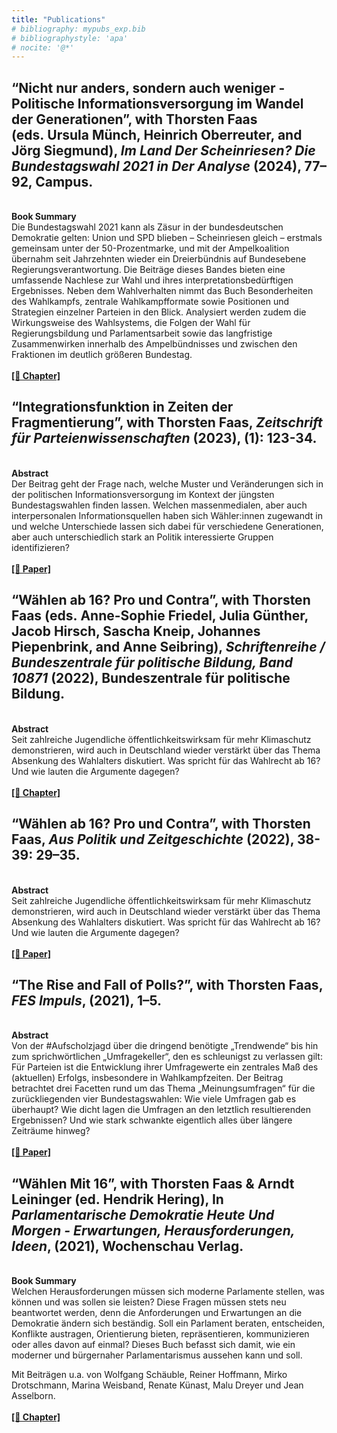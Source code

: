 ```yaml
---
title: "Publications"
# bibliography: mypubs_exp.bib
# bibliographystyle: 'apa'
# nocite: '@*'
---
```


:::{.callout-note collapse="true" icon="false"}
## "**Nicht nur anders, sondern auch weniger - Politische Informationsversorgung im Wandel der Generationen**", with Thorsten Faas (eds. Ursula Münch, Heinrich Oberreuter, and Jörg Siegmund), *Im Land Der Scheinriesen? Die Bundestagswahl 2021 in Der Analyse* (2024), 77–92, Campus.
\
**Book Summary**\
Die Bundestagswahl 2021 kann als Zäsur in der bundesdeutschen Demokratie gelten: Union und SPD blieben – Scheinriesen gleich – erstmals gemeinsam unter der 50-Prozentmarke, und mit der Ampelkoalition übernahm seit Jahrzehnten wieder ein Dreierbündnis auf Bundesebene Regierungsverantwortung. Die Beiträge dieses Bandes bieten eine umfassende Nachlese zur Wahl und ihres interpretationsbedürftigen Ergebnisses. Neben dem Wahlverhalten nimmt das Buch Besonderheiten des Wahlkampfs, zentrale Wahlkampfformate sowie Positionen und Strategien einzelner Parteien in den Blick. Analysiert werden zudem die Wirkungsweise des Wahlsystems, die Folgen der Wahl für Regierungsbildung und Parlamentsarbeit sowie das langfristige Zusammenwirken innerhalb des Ampelbündnisses und zwischen den Fraktionen im deutlich größeren Bundestag.
\
\
[**\[📖 Chapter\]**](https://www.campus.de/buecher-campus-verlag/wissenschaft/politikwissenschaft/im_land_der_scheinriesen-17464.html?srsltid=AfmBOoqc4JCXW9SWm7CLbJbpFWLXhjY5tq6ex5zqqpMOTqULrsJhKo6O)
:::

:::{.callout-note collapse="true" icon="false"}
## "**Integrationsfunktion in Zeiten der Fragmentierung**", with Thorsten Faas, *Zeitschrift für Parteienwissenschaften* (2023), (1): 123-34.
\
**Abstract**\
Der Beitrag geht der Frage nach, welche Muster und Veränderungen sich in der politischen Informationsversorgung im Kontext der jüngsten Bundestagswahlen finden lassen. Welchen massenmedialen, aber auch interpersonalen Informationsquellen haben sich Wähler:innen zugewandt in und welche Unterschiede lassen sich dabei für verschiedene Generationen, aber auch unterschiedlich stark an Politik interessierte Gruppen identifizieren?\
\
[**\[📄 Paper\]**](https://mip.pruf.hhu.de/article/view/559/576)
:::

:::{.callout-note collapse="true" icon="false"}
## "**Wählen ab 16? Pro und Contra**", with Thorsten Faas (eds. Anne-Sophie Friedel, Julia Günther, Jacob Hirsch, Sascha Kneip, Johannes Piepenbrink, and Anne Seibring), *Schriftenreihe / Bundeszentrale für politische Bildung, Band 10871* (2022), Bundeszentrale für politische Bildung.
\
**Abstract**\
Seit zahlreiche Jugendliche öffentlichkeitswirksam für mehr Klimaschutz demonstrieren, wird auch in Deutschland wieder verstärkt über das Thema Absenkung des Wahlalters diskutiert. Was spricht für das Wahlrecht ab 16? Und wie lauten die Argumente dagegen?\
\
[**\[📖 Chapter\]**](https://www.bpb.de/shop/buecher/schriftenreihe/516681/repraesentation-identitaet-beteiligung/)
:::


:::{.callout-note collapse="true" icon="false"}
## "**Wählen ab 16? Pro und Contra**", with Thorsten Faas, *Aus Politik und Zeitgeschichte* (2022), 38-39: 29–35.
\
**Abstract**\
Seit zahlreiche Jugendliche öffentlichkeitswirksam für mehr Klimaschutz demonstrieren, wird auch in Deutschland wieder verstärkt über das Thema Absenkung des Wahlalters diskutiert. Was spricht für das Wahlrecht ab 16? Und wie lauten die Argumente dagegen?\
\
[**\[📄 Paper\]**](https://www.bpb.de/system/files/dokument_pdf/APuZ_2021-38-39_online.pdf)
:::
    
:::{.callout-note collapse="true" icon="false"}
## **"The Rise and Fall of Polls?**", with Thorsten Faas, *FES Impuls*, (2021), 1–5.
\
**Abstract**\
Von der #Aufscholzjagd über die dringend benötigte „Trendwende“ bis hin zum sprichwörtlichen „Umfragekeller“, den es schleunigst zu verlassen gilt: Für Parteien ist die Entwicklung ihrer Umfragewerte ein zentrales Maß des (aktuellen) Erfolgs, insbesondere in Wahlkampfzeiten. Der Beitrag betrachtet drei Facetten rund um das Thema „Meinungsumfragen“ für die zurückliegenden vier Bundestagswahlen: Wie viele Umfragen gab es überhaupt? Wie dicht lagen die Umfragen an den letztlich resultierenden Ergebnissen? Und wie stark schwankte eigentlich alles über längere Zeiträume hinweg?\
\
[**\[📄 Paper\]**](https://library.fes.de/pdf-files/a-p-b/18372.pdf)
:::
    
:::{.callout-note collapse="true" icon="false"}
## "**Wählen Mit 16**", with Thorsten Faas & Arndt Leininger (ed. Hendrik Hering), In *Parlamentarische Demokratie Heute Und Morgen - Erwartungen, Herausforderungen, Ideen*, (2021), Wochenschau Verlag.
\
**Book Summary**\
Welchen Herausforderungen müssen sich moderne Parlamente stellen, was können und was sollen sie leisten? Diese Fragen müssen stets neu beantwortet werden, denn die Anforderungen und Erwartungen an die Demokratie ändern sich beständig. Soll ein Parlament beraten, entscheiden, Konflikte austragen, Orientierung bieten, repräsentieren, kommunizieren oder alles davon auf einmal? Dieses Buch befasst sich damit, wie ein moderner und bürgernaher Parlamentarismus aussehen kann und soll.

Mit Beiträgen u.a. von Wolfgang Schäuble, Reiner Hoffmann, Mirko Drotschmann, Marina Weisband, Renate Künast, Malu Dreyer und Jean Asselborn.
\
\
[**\[📖 Chapter\]**](https://www.wochenschau-verlag.de/Parlamentarische-Demokratie-heute-und-morgen/41273)
:::
    

    



